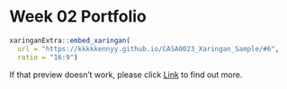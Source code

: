 # Week 02 Portfolio {.unnumbered}

```r
xaringanExtra::embed_xaringan(
  url = "https://kkkkkennyy.github.io/CASA0023_Xaringan_Sample/#6",
  ratio = "16:9")

```

[Link]: https://kkkkkennyy.github.io/CASA0023_Xaringan_Sample/

If that preview doesn’t work, please click [Link] to find out more.
